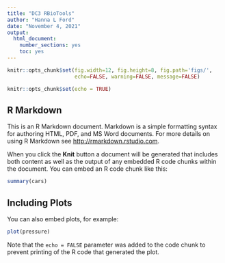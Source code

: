 ```yaml
---
title: "DC3 RBioTools"
author: "Hanna L Ford"
date: "November 4, 2021"
output: 
  html_document: 
    number_sections: yes
    toc: yes
---
```


```r
knitr::opts_chunk$set(fig.width=12, fig.height=8, fig.path='figs/',
                      echo=FALSE, warning=FALSE, message=FALSE)
```


```r
knitr::opts_chunk$set(echo = TRUE)
```

## R Markdown

This is an R Markdown document. Markdown is a simple formatting syntax for authoring HTML, PDF, and MS Word documents. For more details on using R Markdown see <http://rmarkdown.rstudio.com>.

When you click the **Knit** button a document will be generated that includes both content as well as the output of any embedded R code chunks within the document. You can embed an R code chunk like this:

```r
summary(cars)
```

## Including Plots

You can also embed plots, for example:

```r
plot(pressure)
```

Note that the `echo = FALSE` parameter was added to the code chunk to prevent printing of the R code that generated the plot.
